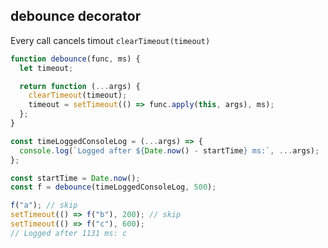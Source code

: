 
## debounce decorator

Every call cancels timout `clearTimeout(timeout)`

```js
function debounce(func, ms) {
  let timeout;

  return function (...args) {
    clearTimeout(timeout);
    timeout = setTimeout(() => func.apply(this, args), ms);
  };
}

const timeLoggedConsoleLog = (...args) => {
  console.log(`Logged after ${Date.now() - startTime} ms:`, ...args);
};

const startTime = Date.now();
const f = debounce(timeLoggedConsoleLog, 500);

f("a"); // skip
setTimeout(() => f("b"), 200); // skip
setTimeout(() => f("c"), 600);
// Logged after 1131 ms: c
```
